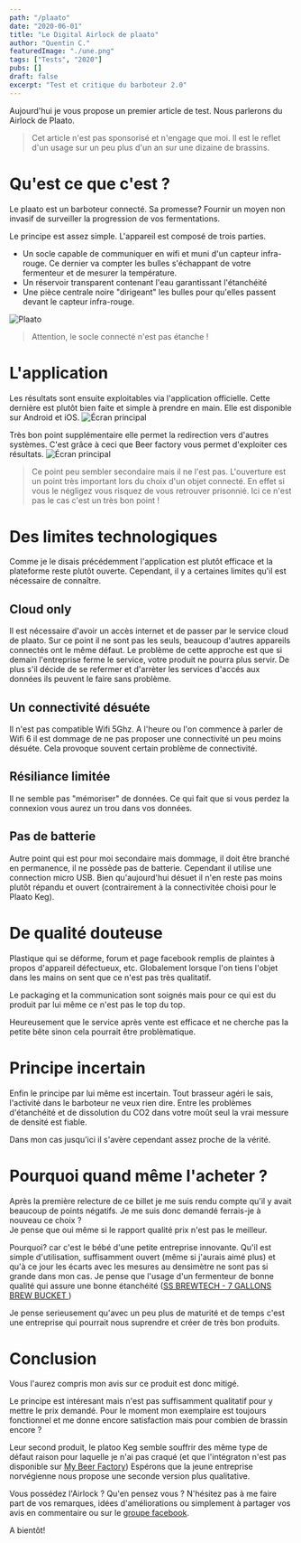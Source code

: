 ```yaml
---
path: "/plaato"
date: "2020-06-01"
title: "Le Digital Airlock de plaato"
author: "Quentin C."
featuredImage: "./une.png"
tags: ["Tests", "2020"]
pubs: []
draft: false
excerpt: "Test et critique du barboteur 2.0"
---
```


Aujourd'hui je vous propose un premier article de test. Nous parlerons du Airlock de Plaato.

> Cet article n'est pas sponsorisé et n'engage que moi. Il est le reflet d'un usage sur un peu plus d'un an sur une dizaine de brassins.

# Qu'est ce que c'est ?

Le plaato est un barboteur connecté. Sa promesse? Fournir un moyen non invasif de surveiller la progression de vos fermentations.

Le principe est assez simple. L'appareil est composé de trois parties.

- Un socle capable de communiquer en wifi et muni d'un capteur infra-rouge. Ce dernier va compter les bulles s'échappant de votre fermenteur et de mesurer la température.
- Un réservoir transparent contenant l'eau garantissant l'étanchéité
- Une pièce centrale noire "dirigeant" les bulles pour qu'elles passent devant le capteur infra-rouge. 

![Plaato](./plaato-barboteur-digital.jpg?resize=100,200)

> Attention, le socle connecté n'est pas étanche !

# L'application

Les résultats sont ensuite exploitables via l'application officielle. Cette dernière est plutôt bien faite et simple à prendre en main. Elle est disponible sur Android et iOS.
![Écran principal](./Screenshot_20200524-132240.jpg)

Très bon point supplémentaire elle permet la redirection vers d'autres systèmes. C'est grâce à ceci que Beer factory vous permet d'exploiter ces résultats. 
![Écran principal](./Screenshot_20200524-132311.jpg)

> Ce point peu sembler secondaire mais il ne l'est pas. L'ouverture est un point très important lors du choix d'un objet connecté. En effet si vous le négligez vous risquez de vous retrouver prisonnié. Ici ce n'est pas le cas c'est un très bon point ! 

# Des limites technologiques
Comme je le disais précédemment l'application est plutôt efficace et la plateforme reste plutôt ouverte.
Cependant, il y a certaines limites qu'il est nécessaire de connaître.

## Cloud only
Il est nécessaire d'avoir un accès internet et de passer par le service cloud de plaato. Sur ce point il ne sont pas les seuls, beaucoup d'autres appareils connectés ont le même défaut. Le problème de cette approche est que si demain l'entreprise ferme le service, votre produit ne pourra plus servir.
De plus s'il décide de se refermer et d'arrèter les services d'accés aux données ils peuvent le faire sans problème.

## Un connectivité désuéte 
Il n'est pas compatible Wifi 5Ghz. A l'heure ou l'on commence à parler de Wifi 6 il est dommage de ne pas proposer une connectivité un peu moins désuéte. Cela provoque souvent certain problème de connectivité.

## Résiliance limitée
Il ne semble pas "mémoriser" de données. Ce qui fait que si vous perdez la connexion vous aurez un trou dans vos données.

## Pas de batterie
Autre point qui est pour moi secondaire mais dommage, il doit être branché en permanence, il ne possède pas de batterie. Cependant il utilise une connection micro USB. Bien qu'aujourd'hui désuet il n'en reste pas moins plutôt répandu et ouvert (contrairement à la connectivitée choisi pour le Plaato Keg).

# De qualité douteuse

Plastique qui se déforme, forum et page facebook remplis de plaintes à propos d'appareil défectueux, etc. Globalement lorsque l'on tiens l'objet dans les mains on sent que ce n'est pas très qualitatif.

Le packaging et la communication sont soignés mais pour ce qui est du produit par lui même ce n'est pas le top du top.

Heureusement que le service après vente est efficace et ne cherche pas la petite bête sinon cela pourrait être problèmatique.

# Principe incertain

Enfin le principe par lui même est incertain. Tout brasseur agéri le sais, l'activité dans le barboteur ne veux rien dire. Entre les problèmes d'étanchéité et de dissolution du CO2 dans votre moût seul la vrai messure de densité est fiable.

Dans mon cas jusqu'ici il s'avère cependant assez proche de la vérité.

# Pourquoi quand même l'acheter ?
 Après la première relecture de ce billet je me suis rendu compte qu'il y avait beaucoup de points négatifs. Je me suis donc demandé ferrais-je à nouveau ce choix ?  
 Je pense que oui même si le rapport qualité prix n'est pas le meilleur.

 Pourquoi? car c'est le bébé d'une petite entreprise innovante. Qu'il est simple d'utilisation, suffisamment ouvert (même si j'aurais aimé plus) et qu'à ce jour les écarts avec les mesures au densimètre ne sont pas si grande dans mon cas.
 Je pense que l'usage d'un fermenteur de bonne qualité qui assure une bonne étanchéité ([SS BREWTECH - 7 GALLONS BREW BUCKET ](https://www.saveur-biere.com/fr/outils-de-mesure/33649-ss-brewtech-7-gallons-brew-bucket-brewmaster-edition-celcius-cuve-de-fermentation-inox-26-5-l-edition-celsius.html#ae247))

 Je pense serieusement qu'avec un peu plus de maturité et de temps c'est une entreprise qui pourrait nous suprendre et créer de très bon produits.  

# Conclusion

Vous l'aurez compris mon avis sur ce produit est donc mitigé.

Le principe est intéresant mais n'est pas suffisamment qualitatif pour y mettre le prix demandé. Pour le moment mon exemplaire est toujours fonctionnel et me donne encore satisfaction mais pour combien de brassin encore ?

Leur second produit, le platoo Keg semble souffrir des même type de défaut raison pour laquelle je n'ai pas craqué (et que l'intégraton n'est pas disponible sur [My Beer Factory](https://mybeerfactory.fr))
Espérons que la jeune entreprise norvégienne nous propose une seconde version plus qualitative.

Vous possédez l'Airlock ? Qu'en pensez vous ? N'hésitez pas à me faire part de vos remarques, idées d'améliorations ou simplement à partager vos avis en commentaire ou sur le [groupe facebook](https://www.facebook.com/beerFactoryApp).

A bientôt!
